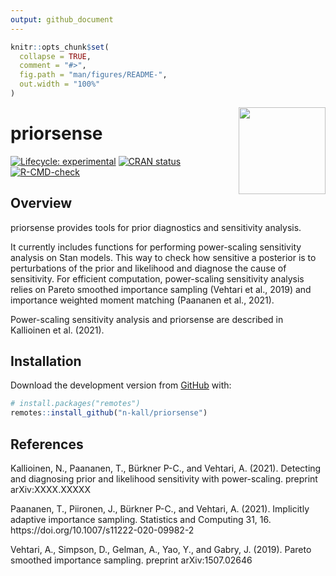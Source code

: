 ```yaml
---
output: github_document
---
```


<!-- README.md is generated from README.Rmd. Please edit that file -->

```r
knitr::opts_chunk$set(
  collapse = TRUE,
  comment = "#>",
  fig.path = "man/figures/README-",
  out.width = "100%"
)
```

<img src='man/figures/logo.png' align="right" height="139" />

# priorsense

<!-- badges: start -->
[![Lifecycle: experimental](https://img.shields.io/badge/lifecycle-experimental-orange.svg)](https://www.tidyverse.org/lifecycle/#experimental)
[![CRAN status](https://www.r-pkg.org/badges/version/priorsense)](https://CRAN.R-project.org/package=priorsense)
[![R-CMD-check](https://github.com/n-kall/priorsense/workflows/R-CMD-check/badge.svg)](https://github.com/n-kall/priorsense/actions)
<!-- badges: end -->

## Overview

priorsense provides tools for prior diagnostics and sensitivity
analysis.

It currently includes functions for performing power-scaling
sensitivity analysis on Stan models. This way to check how sensitive a
posterior is to perturbations of the prior and likelihood and diagnose
the cause of sensitivity. For efficient computation, power-scaling
sensitivity analysis relies on Pareto smoothed importance sampling
(Vehtari et al., 2019) and importance weighted moment matching
(Paananen et al., 2021).

Power-scaling sensitivity analysis and priorsense are described in
Kallioinen et al. (2021).

## Installation

Download the development version from [GitHub](https://github.com/) with:

```r
# install.packages("remotes")
remotes::install_github("n-kall/priorsense")
```
## References

Kallioinen, N., Paananen, T., Bürkner P-C., and Vehtari, A. (2021).
Detecting and diagnosing prior and likelihood sensitivity with
power-scaling. preprint arXiv:XXXX.XXXXX

Paananen, T., Piironen, J., Bürkner P-C., and Vehtari, A. (2021).
Implicitly adaptive importance sampling. Statistics and Computing
31, 16. https://doi.org/10.1007/s11222-020-09982-2

Vehtari, A., Simpson, D., Gelman, A., Yao, Y., and Gabry, J. (2019).
Pareto smoothed importance sampling. preprint arXiv:1507.02646
